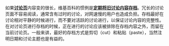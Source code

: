 如果'''[[Wikipedia:讨论页|讨论页]]'''内容变的很长，维基百科的惯例是'''[[Wikipedia:如何將討論頁存檔|定期将旧讨论内容存档]]'''。冗长的讨论页面不容易阅读，通常含有过时的讨论，对网速慢的用户也造成负担。存档最好在讨论相对平静的时候进行，而不要对活跃的讨论进行，以保证讨论内容的完整性。在对讨论页进行存档的时候，正在进行的讨论应该被排除在存档内容之外，而留在当前讨论页。一般来讲，最好的存档方式是剪切（cut）和粘贴（paste），当然注明日期和讨论主题也是有益的。